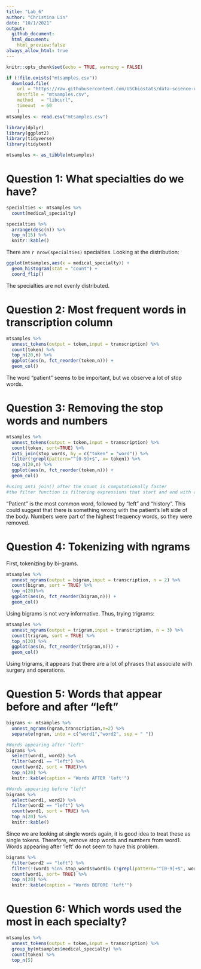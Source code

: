 ```yaml
---
title: "Lab_6"
author: "Christina Lin"
date: "10/1/2021"
output: 
  github_document:
  html_document:
    html_preview:false
always_allow_html: true
---
```


```r
knitr::opts_chunk$set(echo = TRUE, warning = FALSE)
```


```r
if (!file.exists("mtsamples.csv"))
  download.file(
    url = "https://raw.githubusercontent.com/USCbiostats/data-science-data/master/00_mtsamples/mtsamples.csv",
    destfile = "mtsamples.csv",
    method   = "libcurl",
    timeout  = 60
    )
mtsamples <- read.csv("mtsamples.csv")

library(dplyr)
library(ggplot2)
library(tidyverse)
library(tidytext)
```



```r
mtsamples <- as_tibble(mtsamples)
```

# Question 1: What specialties do we have?
```r
specialties <- mtsamples %>%
  count(medical_specialty)

specialties %>%
  arrange(desc(n)) %>%
  top_n(15) %>%
  knitr::kable()

```

There are `r nrow(specialties)` specialties. Looking at the distribution:

```r
ggplot(mtsamples,aes(x = medical_specialty)) +
  geom_histogram(stat = "count") +
  coord_flip()
```

The specialties are not evenly distributed.



# Question 2: Most frequent words in transcription column

```r
mtsamples %>%
  unnest_tokens(output = token,input = transcription) %>%
  count(token) %>%
  top_n(20,n) %>%
  ggplot(aes(n, fct_reorder(token,n))) + 
  geom_col()
```

The word "patient" seems to be important, but we observe a lot of stop words. 


# Question 3: Removing the stop words and numbers

```r
mtsamples %>%
  unnest_tokens(output = token,input = transcription) %>%
  count(token, sort=TRUE) %>%
  anti_join(stop_words, by = c("token" = "word")) %>%
  filter(!grepl(pattern="^[0-9]+$", x= token)) %>%
  top_n(20,n) %>%
  ggplot(aes(n, fct_reorder(token,n))) + 
  geom_col()

#using anti_join() after the count is computationally faster
#the filter function is filtering expressions that start and end with a number using regular expression
```


"Patient" is the most common word, followed by "left" and "history". This could suggest that there is something wrong with the patient's left side of the body. Numbers were part of the highest frequency words, so they were removed. 



# Question 4: Tokenizing with ngrams

First, tokenizing by bi-grams.
```r
mtsamples %>%
  unnest_ngrams(output = bigram,input = transcription, n = 2) %>%
  count(bigram, sort = TRUE) %>%
  top_n(20)%>%
  ggplot(aes(n, fct_reorder(bigram,n))) + 
  geom_col()
```

Using bigrams is not very informative. Thus, trying trigrams:


```r
mtsamples %>%
  unnest_ngrams(output = trigram,input = transcription, n = 3) %>%
  count(trigram, sort = TRUE) %>%
  top_n(20) %>%
  ggplot(aes(n, fct_reorder(trigram,n))) + 
  geom_col()
```


Using trigrams, it appears that there are a lot of phrases that associate with surgery and operations. 



# Question 5: Words that appear before and after "left"

```r
bigrams <- mtsamples %>%
  unnest_ngrams(ngram,transcription,n=2) %>%
  separate(ngram, into = c("word1","word2", sep = " "))

#Words appearing after "left"
bigrams %>%
  select(word1, word2) %>%
  filter(word1 == "left") %>%
  count(word2, sort = TRUE)%>%
  top_n(20) %>%
  knitr::kable(caption = "Words AFTER 'left'")

#Words appearing before "left"
bigrams %>%
  select(word1, word2) %>%
  filter(word2 == "left") %>%
  count(word1, sort = TRUE) %>%
  top_n(20) %>%
  knitr::kable()

```

Since we are looking at single words again, it is good idea to treat these as single tokens. Therefore, remove stop words and numbers from word1. Words appearing after 'left' do not seem to have this problem. 


```r
bigrams %>%
  filter(word2 == "left") %>%
  filter(!(word1 %in% stop_words$word)& (!grepl(pattern="^[0-9]+$", word1))) %>%
  count(word1, sort= TRUE) %>%
  top_n(20) %>%
  knitr::kable(caption = "Words BEFORE 'left'")
```



# Question 6: Which words used the most in each specialty?

```r
mtsamples %>%
  unnest_tokens(output = token,input = transcription) %>%
  group_by(mtsamples$medical_specialty) %>%
  count(token) %>%
  top_n(5)
```

